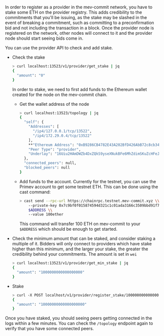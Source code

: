 In order to register as a provider in the mev-commit network, you have to stake some ETH on the provider registry. This adds credibility to the commitments that you'll be issuing, as the stake may be slashed in the event of breaking a commitment, such as committing to a preconfirmation bid and not including the transaction in a block. Once the provider node is registered on the network, other nodes will connect to it and the provider node should start seeing bids come in.

You can use the provider API to check and add stake.

*   Check the stake

    ```bash
    > curl localhost:13523/v1/provider/get_stake | jq
    {
      "amount": "0"
    }
    ```

    In order to stake, we need to first add funds to the Ethereum wallet created for the node on the mev-commit chain.

    *   Get the wallet address of the node

        ```bash
        > curl localhost:13523/topology | jq
        {
          "self": {
            "Addresses": [
              "/ip4/127.0.0.1/tcp/13522",
              "/ip4/172.29.0.4/tcp/13522"
            ],
            **"Ethereum Address": "0xB9286CB4782E43A202BfD426AbB72c8cb34f886c"**,
            "Peer Type": "provider",
            "Underlay": "16Uiu2HAmDWZb4DxZQkS9yseXNukBFe6MhZdimSKuZcHFeJrF3jC9"
          },
          "connected_peers": null,
          "blocked_peers": null
        }
        ```
    *   Add funds to the account. Currently for the testnet, you can use the Primev account to get some testnet ETH. This can be done using the cast command:

        ```bash
        > cast send --rpc-url https://chainrpc.testnet.mev-commit.xyz \\
        	--private-key 0x7c9bf0f015874594d321c1c01ada3166c3509bbd91f76f9e4d7380c2df269c55 \\
        	$ADDRESS \\
        	--value 100ether
        ```

        This command will transfer 100 ETH on mev-commit to your `$ADDRESS` which should be enough to get started.
*   Check the minimum amount that can be staked, and consider staking a multiple of it. Bidders will only connect to providers which have stake higher than this minimum, and the larger your stake, the greater the credibility behind your commitments. The amount is set in `wei`

    ```bash
    > curl localhost:13523/v1/provider/get_min_stake | jq
    {
      "amount": "1000000000000000000"
    }
    ```
*   Stake

    ```bash
    > curl -X POST localhost/v1/provider/register_stake/10000000000000000000 | jq
    {
      "amount": "10000000000000000000"
    }
    ```

Once you have staked, you should seeing peers getting connected in the logs within a few minutes. You can check the `/topology` endpoint again to verify that you have some connected peers.

